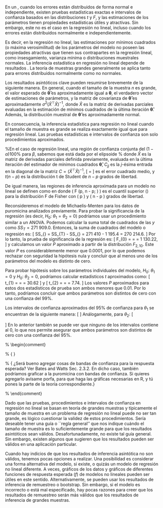 \section{Inferencia estadística en regresión no lineal}

En un \textbf{modelo de regresión lineal}, cuando los errores están distribuidos de forma normal e independiente, existen pruebas estadísticas exactas e intervalos de confianza basados en las distribuciones $t$ y $F$, y las estimaciones de los parámetros tienen propiedades estadísticas útiles y atractivas. Sin embargo, este no es el caso en la regresión no lineal, incluso cuando los errores están distribuidos normalmente e independientemente.

Es decir, en la regresión no lineal, las estimaciones por mínimos cuadrados (o máxima verosimilitud) de los parámetros del modelo no poseen las propiedades atractivas que tienen sus contrapartes en la regresión lineal, como insesgamiento, varianza mínima o distribuciones muestrales normales. La inferencia estadística en regresión no lineal depende de resultados \textbf{asintóticos}. La teoría de muestras grandes generalmente se aplica tanto para errores distribuidos normalmente como no normales.

Los resultados asintóticos clave pueden resumirse brevemente de la siguiente manera. En general, cuando el tamaño de la muestra $n$ es grande, el valor esperado de $\bm{\hat{\theta}}$ es aproximadamente igual a $\bm{\theta}$, el verdadero vector de estimaciones de parámetros, y la matriz de covarianza de $\bm{\hat{\theta}}$ es aproximadamente $\sigma^2(\hat{X}^\top \hat{X})^{-1}$, donde $\hat{X}$ es la matriz de derivadas parciales evaluadas en la estimación de mínimos cuadrados de la última iteración $\bm{\hat{\theta}}$. Además, la distribución muestral de $\bm{\hat{\theta}}$ es aproximadamente normal.

En consecuencia, la inferencia estadística para regresión no lineal cuando el tamaño de muestra es grande se realiza exactamente igual que para regresión lineal. Las pruebas estadísticas e intervalos de confianza son solo procedimientos aproximados.

\subsection{Intervalos y Regiones de confianza}

%En el caso de regresión lineal, una región de confianza conjunta del $(1-\alpha)100\%$ para $\beta$, sabemos que está dada por el elipsoide
%\begin{equation}\label{eq-conf-reg-mod-lin}
%    (\bm\beta - \hat{\bm\beta})^\top X^\top X (\bm\beta - \hat{\bm\beta}) \leq p \ECM F(p, n-p;\alpha),
%\end{equation}


%%Geométricamente, esta región se produce porque la superficie de expectativa es un plano y el vector residual es ortogonal a dicho plano, por lo que la región de valores plausibles en el plano de expectativa es un disco. Al tomar el disco a través de la aplicación lineal que relaciona puntos en el plano de expectativa con puntos en el plano de parámetros, se mapea el disco a un elipsoide en el plano de parámetros.

Anteriormente comentamos que siguiendo las ideas de regresión lineal, podemos obtener aproximaciones para las regiones de confianza y los intervalos de confianza en el caso de regresión no lineal, cuando el tamaño de la muestra es grande. De esta manera, tenemos que los intervalos de confianza para $\bm\theta$ están dados por
\begin{equation}
    \widehat{\theta}_j \pm t(\alpha / 2; n-p) \sqrt{ MS_{\operatorname{Res}} C_{j j}}.
\end{equation}
donde $\hat{X}$ es la matriz de derivadas parciales definida previamente, evaluada en la última iteración del estimador de mínimos cuadrados $\bm{\hat{\theta}}$, $C_{jj}$ es la $j$-ésima entrada en la diagonal de la matriz $C = (\hat{X}^\top\hat{X})^{-1}$,
\[
    \ECM = \frac{S(\hat{\bm\theta})}{n-p}
\]
es el error cuadrado medio, y $t(n-p)$ es la distribución t de Student de $n-p$ grados de libertad.

De igual manera, las regiones de inferencia aproximada para un modelo no lineal se definen como
\begin{equation}\label{eq-reg-con-non-lineal-model}
    (\theta - \hat{\theta})^{\top} \hat X^{\top} \hat X (\theta - \hat{\theta}) \leq p \ECM F(p, n - p; \alpha)
\end{equation}
en donde \( F (p, n - p; \alpha) \) es el cuantil superior \(\alpha\) para la distribución F de Fisher con \( p \) y \( n - p \) grados de libertad.

\textbf{Ejemplo.} Reconsideremos el modelo de Michaelis-Menten para los datos de puromicina analizados previamente. Para probar la significancia de la regresión (es decir, $H_{0}$: $\theta_{1}=\theta_{2}=0$) podríamos usar un procedimiento similar a un ANOVA. Podemos calcular la suma total de cuadrados de las $y$ como $SS_{T}=271\ 909.0$. Entonces, la suma de cuadrados del modelo o regresión es:
\[
SS_{\text{modelo}} = SS_{T} - SS_{\text{Res}} = 271\ 410 - 1\ 195.4 = 270\ 214.6.
\]
Por lo tanto, la prueba de significancia de la regresión es:
\[
F_{0} = \frac{SS_{\text{modelo}}/2}{MS_{\text{Res}}} = \frac{270\ 214.6/2}{1\ 195.4/(12-2)} = 1\ 130.22,
\]
y calculamos un valor $P$ aproximado a partir de la distribución $F_{2,10}$. Este valor $P$ es considerablemente menor que $0.0001$, por lo que podemos rechazar con seguridad la hipótesis nula y concluir que al menos uno de los parámetros del modelo es distinto de cero.

Para probar hipótesis sobre los parámetros individuales del modelo, $H_{0}$: $\theta_{1}=0$ y $H_{0}$: $\theta_{2}=0$, podríamos calcular estadísticos $t$ aproximados como:
\[
t_{1} = \frac{\hat{\theta}_{1}}{\text{se}\left(\hat{\theta}_{1}\right)} = \frac{212.7}{6.9471} = 30.62
\]
y
\[
t_{2} = \frac{\hat{\theta}_{2}}{\text{se}\left(\hat{\theta}_{2}\right)} = \frac{0.0641}{0.00828} = 7.74.
\]
Los valores $P$ aproximados para estos dos estadísticos de prueba son ambos menores que $0.01$. Por lo tanto, podríamos concluir que ambos parámetros son distintos de cero con una confianza del $99\%$.

Los intervalos de confianza aproximados del $95\%$ de confianza para $\theta_{1}$ se encuentran de la siguiente manera:
\[
\begin{array}{rcl}
    \hat{\theta}_{1} - t_{0.025,10}\,\text{se}\left(\hat{\theta}_{1}\right) &\leq \theta_{1} &\leq \hat{\theta}_{1} + t_{0.025,10}\,\text{se}\left(\hat{\theta}_{1}\right)\\
    212.7 - 2.228\,(6.9471) &\leq \theta_{1} &\leq 212.7 + 2.228\,(6.9471)\\
    197.2 &\leq \theta_{1} &\leq 228.2.
\end{array}
\]
Análogamente, para $\theta_2$:
\[
\begin{array}{rcl}
    t_{0.025,10}\,\text{se}\left(\hat{\theta}_{2}\right) &\leq \theta_{2} &\leq \hat{\theta}_{2} + t_{0.025,10}\,\text{se}\left(\hat{\theta}_{2}\right)\\
    0.0641 - 2.228\,(0.00828) &\leq \theta_{2} &\leq 0.0641 + 2.228\,(0.00828)\\
    0.0457 &\leq \theta_{2} &\leq 0.0825.
\end{array}
\]
En lo anterior también se puede ver que ninguno de los intervalos contiene al $0$, lo que nos permite asegurar que ambos parámetros son distintos de cero con una confianza del $95\%$.

% \begin{comment}

% {\color{blue} \textbf{SAMUEL}}

% {\color{blue} ¿Será bueno agregar cosas de bandas de confianza para la respuesta esperada? Ver Bates and Watts Sec. 2.3.2. En dicho caso, también podríamos graficar a la puromicina con bandas de confianza. Si quieres agregarlo avísame porfa, para que haga las gráficas necesarias en R, y tú pones la parte de la teoría correspondiente.}

% \end{comment}

\subsection{Validez de la inferencia aproximada}

Dado que las pruebas, procedimientos e intervalos de confianza en regresión no lineal se basan en teoría de grandes muestras y típicamente el tamaño de muestra en un problema de regresión no lineal puede no ser tan grande, es lógico cuestionar la validez de estos procedimientos. Sería deseable tener una guía o ``regla general'' que nos indique cuándo el tamaño de muestra es lo suficientemente grande para que los resultados asintóticos sean válidos. Desafortunadamente, no existe tal guía general. Sin embargo, existen algunos \textbf{indicadores} que sugieren que los resultados pueden ser válidos en una aplicación particular.

\begin{enumerate}
    \item Si el algoritmo de estimación de regresión no lineal converge en pocas iteraciones, esto indica que la aproximación lineal utilizada para resolver el problema fue muy satisfactoria, y es probable que los resultados asintóticos se apliquen adecuadamente. Una convergencia que requiere muchas iteraciones es un síntoma de que los resultados asintóticos podrían no aplicarse, y deberían considerarse otras verificaciones de adecuación.

    \item Se han desarrollado varias medidas de curvatura y no linealidad del modelo. Estas medidas describen cuantitativamente la adecuación de la aproximación lineal. Nuevamente, una aproximación lineal inadecuada indicaría que los resultados de inferencia asintótica son cuestionables.

    \item Se puede usar \textbf{bootstrap} para estudiar la distribución muestral de los estimadores, calcular errores estándar aproximados y encontrar intervalos de confianza aproximados. Podríamos calcular estimaciones bootstrap de estas cantidades y compararlas con los errores estándar e intervalos de confianza aproximados producidos por los resultados asintóticos. Una buena concordancia con las estimaciones bootstrap es un indicio de que los resultados de inferencia de grandes muestras son válidos.
\end{enumerate}

Cuando hay indicios de que los resultados de inferencia asintótica no son válidos, tenemos pocas opciones a realizar. Una posibilidad es considerar una forma alternativa del modelo, si existe, o quizás un modelo de regresión no lineal diferente. A veces, gráficos de los datos y gráficos de diferentes funciones de respuesta esperada ($f$) de modelos no lineales pueden ser útiles en este sentido. Alternativamente, se pueden usar los resultados de inferencia de remuestreo o bootstrap. Sin embargo, si el modelo es incorrecto o está mal especificado, hay pocas razones para creer que los resultados de remuestreo serán más válidos que los resultados de inferencia de grandes muestras.
